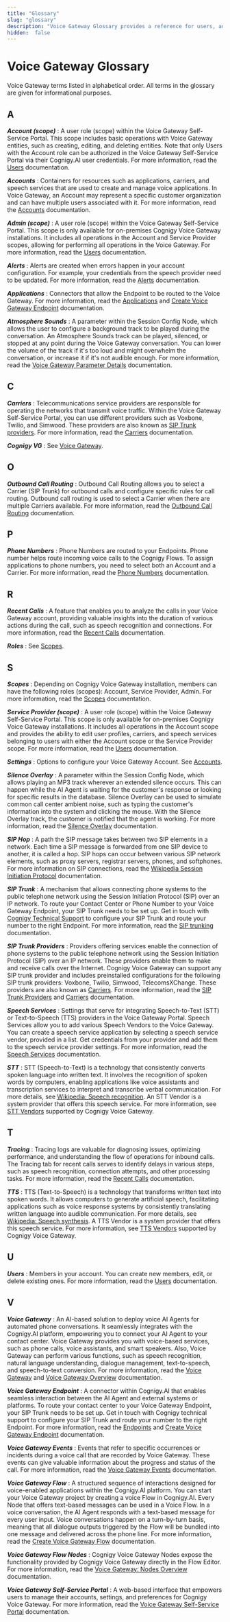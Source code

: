 ```yaml
---
title: "Glossary"
slug: "glossary"
description: "Voice Gateway Glossary provides a reference for users, administrators, and anyone involved in the operation or understanding of Voice Gateway software and practices."
hidden:  false
---
```


# Voice Gateway Glossary

Voice Gateway terms listed in alphabetical order. All terms in the glossary are given for informational purposes.

## A

_**Account (scope)**_
: A user role (scope) within the Voice Gateway Self-Service Portal. This scope includes basic operations with Voice Gateway entities, such as creating, editing, and deleting entities. Note that only Users with the Account role can be authorized in the Voice Gateway Self-Service Portal via their Cognigy.AI user credentials.
For more information, read the [Users](webapp/users.mdx#account) documentation.

_**Accounts**_
: Containers for resources such as applications, carriers, and speech services that are used to create and manage voice applications.
In Voice Gateway, an Account may represent a specific customer organization and can have multiple users associated with it. For more information, read the [Accounts](webapp/accounts.mdx) documentation.

_**Admin (scope)**_
: A user role (scope) within the Voice Gateway Self-Service Portal. This scope is only available for on-premises Cognigy Voice Gateway installations. It includes all operations in the Account and Service Provider scopes, allowing for performing all operations in the Voice Gateway. For more information, read the [Users](webapp/users.mdx#admin) documentation.

_**Alerts**_
: Alerts are created when errors happen in your account configuration. For example, your credentials from the speech provider need to be updated. For more information, read the [Alerts](webapp/alerts.mdx) documentation.

_**Applications**_
: Connectors that allow the Endpoint to be routed to the Voice Gateway. For more information, read the [Applications](webapp/applications.mdx) and [Create Voice Gateway Endpoint](getting-started.mdx#create-a-voice-gateway-endpoint) documentation.

_**Atmosphere Sounds**_
: A parameter within the Session Config Node, which allows the user to configure a background track to be played during the conversation. An Atmosphere Sounds track can be played, silenced, or stopped at any point during the Voice Gateway conversation. You can lower the volume of the track if it's too loud and might overwhelm the conversation, or increase it if it's not audible enough. For more information, read the [Voice Gateway Parameter Details](../ai/build/node-reference/voice/voice-gateway/parameter-details.mdx) documentation.

## C

_**Carriers**_
: Telecommunications service providers are responsible for operating the networks that transmit voice traffic. Within the Voice Gateway Self-Service Portal, you can use different providers such as Voxbone, Twilio, and Simwood. These providers are also known as [SIP Trunk providers](#s). For more information, read the [Carriers](webapp/carriers.mdx) documentation.

_**Cognigy VG**_
: See [Voice Gateway](#V).

## O

_**Outbound Call Routing**_
: Outbound Call Routing allows you to select a Carrier (SIP Trunk) for outbound calls and configure specific rules for call routing. Outbound call routing is used to select a Carrier when there are multiple Carriers available. For more information, read the [Outbound Call Routing](webapp/outbound-call-routing.mdx) documentation.

## P

_**Phone Numbers**_
: Phone Numbers are routed to your Endpoints. Phone number helps route incoming voice calls to the Cognigy Flows. To assign applications to phone numbers, you need to select both an Account and a Carrier. For more information, read the [Phone Numbers](webapp/phone-numbers.mdx) documentation.

## R

_**Recent Calls**_
: A feature that enables you to analyze the calls in your Voice Gateway account, providing valuable insights into the duration of various actions during the call, such as speech recognition and connections. For more information, read the [Recent Calls](webapp/recent-calls.mdx) documentation.

_**Roles**_
: See [Scopes](#S).

## S

_**Scopes**_
: Depending on Cognigy Voice Gateway installation, members can have the following roles (scopes): Account, Service Provider, Admin. For more information, read the [Scopes](webapp/users.mdx#scopes) documentation.

_**Service Provider (scope)**_
:  A user role (scope) within the Voice Gateway Self-Service Portal. This scope is only available for on-premises Cognigy Voice Gateway installations. It includes all operations in the Account scope and provides the ability to edit user profiles, carriers, and speech services belonging to users with either the Account scope or the Service Provider scope. For more information, read the [Users](webapp/users.mdx#service-provider) documentation.

_**Settings**_
: Options to configure your Voice Gateway Account. See [Accounts](#A).

_**Silence Overlay**_
: A parameter within the Session Config Node, which allows playing an MP3 track wherever an extended silence occurs. This can happen while the AI Agent is waiting for the customer's response or looking for specific results in the database. Silence Overlay can be used to simulate common call center ambient noise, such as typing the customer's information into the system and clicking the mouse. With the Silence Overlay track, the customer is notified that the agent is working. For more information, read the [Silence Overlay](../ai/build/node-reference/voice/voice-gateway/parameter-details.mdx) documentation.

_**SIP Hop**_
: A path the SIP message takes between two SIP elements in a network. Each time a SIP message is forwarded from one SIP device to another, it is called a hop. SIP hops can occur between various SIP network elements, such as proxy servers, registrar servers, phones, and softphones. For more information on SIP connections, read the [Wikipedia Session Initiation Protocol](https://en.wikipedia.org/wiki/Session_Initiation_Protocol) documentation.

_**SIP Trunk**_
: A mechanism that allows connecting phone systems to the public telephone network using the Session Initiation Protocol (SIP) over an IP network. To route your Contact Center or Phone Number to your Voice Gateway Endpoint, your SIP Trunk needs to be set up. Get in touch with [Cognigy Technical Support](../help/get-help.mdx) to configure your SIP Trunk and route your number to the right Endpoint. For more information, read the [SIP trunking](https://en.wikipedia.org/wiki/SIP_trunking) documentation.

_**SIP Trunk Providers**_
: Providers offering services enable the connection of phone systems to the public telephone network
using the Session Initiation Protocol
(SIP) over an IP network.
These providers enable them to make and receive calls over the Internet.
Cognigy Voice Gateway can support any SIP trunk provider
and includes preinstalled configurations for the following SIP trunk providers:
Voxbone, Twilio, Simwood, TelecomsXChange.
These providers are also known as [Carriers](#c). For more information, read the [SIP Trunk Providers](references/sip-trunk-providers.mdx) and [Carriers](webapp/carriers.mdx) documentation.

_**Speech Services**_
: Settings that serve for integrating Speech-to-Text (STT) or Text-to-Speech (TTS) providers in the Voice Gateway Portal. Speech Services allow you to add various Speech Vendors to the Voice Gateway. You can create a speech service application by selecting a speech service vendor, provided in a list. Get credentials from your provider and add them to the speech service provider settings. For more information, read the [Speech Services](webapp/speech-services.mdx) documentation.

_**STT**_
: STT (Speech-to-Text) is a technology that consistently converts spoken language into written text. It involves the recognition of spoken words by computers, enabling applications like voice assistants and transcription services to interpret and transcribe verbal communication. For more details, see [Wikipedia: Speech recognition](https://en.wikipedia.org/wiki/Speech_recognition). An STT Vendor is a system provider that offers this speech service. For more information, see [STT Vendors](references/tts-and-stt-vendors.mdx) supported by Cognigy Voice Gateway.

## T

_**Tracing**_
: Tracing logs are valuable for diagnosing issues, optimizing performance, and understanding the flow of operations for inbound calls. The Tracing tab for recent calls serves to identify delays in various steps, such as speech recognition, connection attempts, and other processing tasks. For more information, read the [Recent Calls](webapp/recent-calls.mdx) documentation.

_**TTS**_
: TTS (Text-to-Speech) is a technology that transforms written text into spoken words. It allows computers to generate artificial speech, facilitating applications such as voice response systems by consistently translating written language into audible communication. For more details, see [Wikipedia: Speech synthesis](https://en.wikipedia.org/wiki/Speech_synthesis). A TTS Vendor is a system provider that offers this speech service. For more information, see [TTS Vendors](references/tts-and-stt-vendors.mdx) supported by Cognigy Voice Gateway.

## U

_**Users**_
: Members in your account. You can create new members, edit, or delete existing ones. For more information, read the [Users](webapp/users.mdx) documentation.

## V

_**Voice Gateway**_
: An AI-based solution to deploy voice AI Agents for automated phone conversations. It seamlessly integrates with the Cognigy.AI platform, empowering you to connect your AI Agent to your contact center. Voice Gateway provides you with voice-based services, such as phone calls, voice assistants, and smart speakers. Also, Voice Gateway can perform various functions, such as speech recognition, natural language understanding, dialogue management, text-to-speech, and speech-to-text conversion. For more information, read the [Voice Gateway](../ai/deploy/endpoint-reference/voice-gateway.mdx) and [Voice Gateway Overview](overview.mdx) documentation.

_**Voice Gateway Endpoint**_
: A connector within Cognigy.AI that enables seamless interaction between the AI Agent and external systems or platforms. To route your contact center to your Voice Gateway Endpoint, your SIP Trunk needs to be set up. Get in touch with Cognigy technical support to configure your SIP Trunk and route your number to the right Endpoint. For more information, read the [Endpoints](../ai/deploy/endpoints/overview.mdx) and [Create Voice Gateway Endpoint](getting-started.mdx#create-a-voice-gateway-endpoint) documentation.

_**Voice Gateway Events**_
: Events that refer to specific occurrences or incidents during a voice call that are recorded by Voice Gateway. These events can give valuable information about the progress and status of the call. For more information, read the [Voice Gateway Events](references/events/overview.mdx) documentation.

_**Voice Gateway Flow**_
: A structured sequence of interactions designed for voice-enabled applications within the Cognigy.AI platform.
You can start your Voice Gateway project by creating a voice Flow in Cognigy.AI.
Every Node that offers text-based messages can be used in a Voice Flow.
In a voice conversation, the AI Agent responds with a text-based message for every user input.
Voice conversations happen on a turn-by-turn basis, meaning that all dialogue outputs triggered by the Flow will be bundled into one message and delivered across the phone line.
For more information, read the [Create Voice Gateway Flow](getting-started.mdx#create-a-voice-gateway-flow) documentation.

_**Voice Gateway Flow Nodes**_
: Cognigy Voice Gateway Nodes expose the functionality provided by Cognigy Voice Gateway directly in the Flow Editor. For more information, read the [Voice Gateway: Nodes Overview](../ai/build/node-reference/voice/voice-gateway/overview.mdx) documentation.

_**Voice Gateway Self-Service Portal**_
: A web-based interface that empowers users to manage their accounts, settings, and preferences for Cognigy Voice Gateway. For more information, read the [Voice Gateway Self-Service Portal](webapp/overview.mdx) documentation.